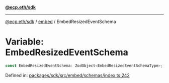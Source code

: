 [**@ecp.eth/sdk**](../../index.mdx)

***

[@ecp.eth/sdk](/sdk-reference/index.mdx) / [embed](/sdk-reference/embed/index.mdx) / EmbedResizedEventSchema

# Variable: EmbedResizedEventSchema

```ts
const EmbedResizedEventSchema: ZodObject<EmbedResizedEventSchemaType>;
```

Defined in: [packages/sdk/src/embed/schemas/index.ts:242](https://github.com/ecp-eth/comments-monorepo/blob/main/packages/sdk/src/embed/schemas/index.ts#L242)
